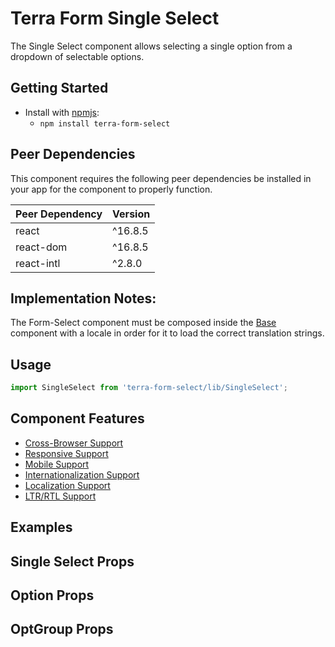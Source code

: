 


<Badge />

# Terra Form Single Select

The Single Select component allows selecting a single option from a dropdown of selectable options.

## Getting Started

- Install with [npmjs](https://www.npmjs.com):
  - `npm install terra-form-select`

<!-- AUTO-GENERATED-CONTENT:START Peer Dependencies -->

## Peer Dependencies

This component requires the following peer dependencies be installed in your app for the component to properly function.

| Peer Dependency | Version |
|-|-|
| react | ^16.8.5 |
| react-dom | ^16.8.5 |
| react-intl | ^2.8.0 |

<!-- AUTO-GENERATED-CONTENT:END -->

## Implementation Notes:

The Form-Select component must be composed inside the [Base][1] component with a locale in order for it to load the correct translation strings.

[1]: /components/cerner-terra-core-docs/base/about

## Usage

```jsx
import SingleSelect from 'terra-form-select/lib/SingleSelect';
```

## Component Features

- [Cross-Browser Support](https://engineering.cerner.com/terra-ui/about/terra-ui/component-standards#cross-browser-support)
- [Responsive Support](https://engineering.cerner.com/terra-ui/about/terra-ui/component-standards#responsive-support)
- [Mobile Support](https://engineering.cerner.com/terra-ui/about/terra-ui/component-standards#mobile-support)
- [Internationalization Support](https://engineering.cerner.com/terra-ui/about/terra-ui/component-standards#internationalization-i18n)
- [Localization Support](https://engineering.cerner.com/terra-ui/about/terra-ui/component-standards#internationalization-i18n)
- [LTR/RTL Support](https://engineering.cerner.com/terra-ui/about/terra-ui/component-standards#ltr--rtl)

## Examples
<SingleSelectExample description="A Single Select allows selecting a single option." />
<DisabledExample />
<InvalidExample description="Applies theme-specific styling for invalid. Will also display error text when used with a Field." />
<IncompleteExample description="Applies theme-specific styling for incomplete. ***Note: Only use incomplete if given specific guidance, reserved for specific applications when no value has been provided. Not for general use.***" />
<OptGroupExample title="Ability to add Option Groups" description="An OptGroup provides a way to group options together within the listbox." />
<MaxHeightExample title="Ability to set a Maximum Height" description="An example of implementing a custom max height of the dropdown." />
<AllowClearExample title="Ability to Clear Selection" description="An example with an option to clear the selected item." />
<ControlledExample title="Create a Controlled Single Select" description="An example of implementing a controlled Single Select." />

## Single Select Props
<SingleSelectPropsTable />

## Option Props
<OptionPropsTable />

## OptGroup Props
<OptGroupPropsTable />
